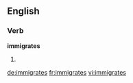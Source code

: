 ==English==

===Verb===
'''immigrates'''

# {{third-person singular of|[[immigrate]]}}

[[de:immigrates]]
[[fr:immigrates]]
[[vi:immigrates]]